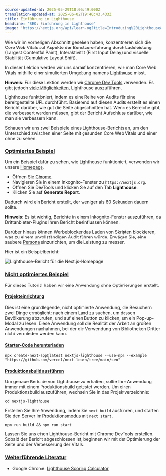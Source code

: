 ```yaml
---
source-updated-at: 2025-05-29T18:05:49.000Z
translation-updated-at: 2025-06-02T19:40:43.433Z
title: Einführung in Lighthouse
headline: 'SEO: Einführung in Lighthouse'
image: 'https://nextjs.org/api/learn-og?title=Introducing%20Lighthouse&amp;chapter=23'
---
```


Wie wir im vorherigen Abschnitt gesehen haben, konzentrieren sich die Core Web Vitals auf Aspekte der Benutzererfahrung durch Ladeleistung (Largest Contentful Paint), Interaktivität (First Input Delay) und visuelle Stabilität (Cumulative Layout Shift).

In dieser Lektion werden wir uns darauf konzentrieren, wie man Core Web Vitals mithilfe einer simulierten Umgebung namens [Lighthouse](/docs/api-reference/cli#production) misst.

**Hinweis**: Für diese Lektion werden wir [Chrome Dev Tools](https://developers.google.com/web/tools/lighthouse?hl=de#devtools) verwenden. Es gibt jedoch [viele Möglichkeiten](/docs/api-reference/cli#production), Lighthouse auszuführen.

Lighthouse funktioniert, indem es eine Reihe von Audits für eine bereitgestellte URL durchführt. Basierend auf diesen Audits erstellt es einen Bericht darüber, wie gut die Seite abgeschnitten hat. Wenn es Bereiche gibt, die verbessert werden müssen, gibt der Bericht Aufschluss darüber, wie man sie verbessern kann.

Schauen wir uns zwei Beispiele eines Lighthouse-Berichts an, um den Unterschied zwischen einer Seite mit gesunden Core Web Vitals und einer ohne zu sehen.

### [Optimiertes Beispiel](#optimized-example)

Um ein Beispiel dafür zu sehen, wie Lighthouse funktioniert, verwenden wir unsere [Homepage](https://nextjs.org).

*   Öffnen Sie [Chrome](https://www.google.com/chrome/).
*   Navigieren Sie in einem Inkognito-Fenster zu `https://nextjs.org`.
*   Öffnen Sie DevTools und klicken Sie auf den Tab **Lighthouse**.
*   Klicken Sie auf **Generate Report**.

Dadurch wird ein Bericht erstellt, der weniger als 60 Sekunden dauern sollte.

**Hinweis**: Es ist wichtig, Berichte in einem Inkognito-Fenster auszuführen, da Drittanbieter-Plugins Ihren Bericht beeinflussen können.

Darüber hinaus können Werbeblocker das Laden von Skripten blockieren, was zu einem unvollständigen Audit führen würde. Erwägen Sie, eine saubere [Persona](/docs/api-reference/cli#production) einzurichten, um die Leistung zu messen.

Hier ist ein Beispielbericht:

![Lighthouse-Bericht für die Next.js-Homepage](https://h8DxKfmAPhn8O0p3.public.blob.vercel-storage.com/learn/pages-router/seo/lighthouse.png)

### [Nicht optimiertes Beispiel](#unoptimized-example)

Für dieses Tutorial haben wir eine Anwendung ohne Optimierungen erstellt.

#### [Projekteinrichtung](#project-setup)

Dies ist eine grundlegende, nicht optimierte Anwendung, die Besuchern zwei Dinge ermöglicht: nach einem Land zu suchen, um dessen Bevölkerung abzurufen, und auf einen Button zu klicken, um ein Pop-up-Modal zu lesen. Diese Anwendung soll die Realität der Arbeit an großen Anwendungen nachahmen, bei der die Verwendung von Bibliotheken Dritter nicht vermieden werden kann.

#### [Starter-Code herunterladen](#download-starter-code)

```
npx create-next-app@latest nextjs-lighthouse --use-npm --example "https://github.com/vercel/next-learn/tree/main/seo"
```

#### [Produktionsbuild ausführen](#run-production-build)

Um genaue Berichte von Lighthouse zu erhalten, sollte Ihre Anwendung immer mit einem Produktionsbuild getestet werden. Um einen Produktionsbuild auszuführen, wechseln Sie in das Projektverzeichnis:

```
cd nextjs-lighthouse
```

Erstellen Sie Ihre Anwendung, indem Sie `next build` ausführen, und starten Sie den Server im [Produktionsmodus](/docs/api-reference/cli#production) mit `next start`.

```
npm run build && npm run start
```

Lassen Sie uns einen Lighthouse-Bericht mit Chrome DevTools erstellen. Sobald der Bericht abgeschlossen ist, beginnen wir mit der Optimierung der Seite und der Verbesserung der Vitals.

### [Weiterführende Literatur](#further-reading)

*   Google Chrome: [Lighthouse Scoring Calculator](https://googlechrome.github.io/lighthouse/scorecalc/)